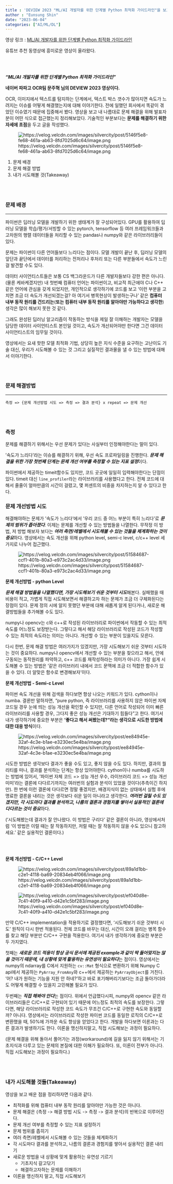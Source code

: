 ```yaml
---
title : 'DEVIEW 2023 "ML/AI 개발자를 위한 단계별 Python 최적화 가이드라인"을 보고'
author : "Eunsung Shin"
date: "2023-06-04"
categories: ["AI/ML/DL"]
---
```


영상 링크 : [ML/AI 개발자를 위한 단계별 Python 최적화 가이드라인](https://www.youtube.com/watch?v=b0kFuRho27U)

유튜브 추천 동영상에 흥미로운 영상이 올라왔다.

<br></br>

***"ML/AI 개발자를 위한 단계별 Python 최적화 가이드라인"***

**네이버 파파고 OCR팀 문주혁 님의 DEVIEW 2023 영상이다.**

OCR, 이미지에서 텍스트를 탐지하는 단계에서, 텍스트 박스 갯수가 많아지면 속도가 느려지는 이슈를 어떻게 해결했는지에 대해 이야기한다. 전에 일했던 회사에서 똑같이 겪었던 이슈였기 때문에 집중해서 봤다. 영상을 보고 내 나름대로 문제 해결을 위해 발표자분이 어떤 식으로 접근했는지 정리해보았다. 기술적인 부분보다는 **문제를 해결하기 위한 자세에 초점**을 두고 글을 작성했다.

![https://velog.velcdn.com/images/silvercity/post/5146f5e8-fe68-461a-ab63-8fd7025d6c64/image.png](https://velog.velcdn.com/images/silvercity/post/5146f5e8-fe68-461a-ab63-8fd7025d6c64/image.png)

1. 문제 배경
2. 문제 해결 방법
3. 내가 시도해볼 것(Takeaway)

<br></br>

### 문제 배경

---

파이썬은 딥러닝 모델을 개발하기 위한 생태계가 잘 구성되어있다. GPU를 활용하여 딥러닝 모델을 학습/평가/서빙할 수 있는 pytorch, tensorflow 등 여러 프레임워크들과 고차원의 행렬 데이터들을 처리할 수 있는 pandas나 numpy와 같은 라이브러리들이 있다.

문제는 파이썬이 다른 언어들보다 느리다는 점이다. 모델 개발이 끝난 후, 딥러닝 모델의 앞단과 끝단에서 데이터를 처리하는 전처리나 후처리 또는 다른 부분들에서 속도가 느린 걸 발견할 수도 있다.

데이터 사이언티스트들은 보통 CS 백그라운드가 다른 개발자들보다 강한 편은 아니다. (물론 케바케겠지만) 내 첫번째 컴퓨터 언어는 파이썬이고, 비교적 최근에야 C나 C++ 같은 언어에 관심을 갖게 되었지만, 개인적으로 생각하기에 코드를 보고 '이런 부분을 고치면 조금 더 속도가 개선되겠는걸? 아 여기서 병목현상이 발생하는구나' 같은 **컴퓨터 내부 동작 원리를 건드리는**(**또는 컴퓨터 내부 동작 원리를 알아야만 가능하다고 생각한**) 생각은 많이 해보지 못한 것 같다.

그래도 완성된 딥러닝 알고리즘이 작동하는 방식을 제일 잘 이해하는 개발자는 모델을 담당한 데이터 사이언티스트 본인일 것이고, 속도가 개선되어야만 한다면 그건 데이터 사이언티스트의 임무일 것이다.

영상에서는 요새 핫한 모델 최적화 기법, 상당히 높은 지식 수준을 요구하는 고난이도 기술 대신, 우리가 시도해볼 수 있는 것 그리고 실질적인 결과물을 낼 수 있는 방법에 대해서 이야기한다.

<br></br>

### 문제 해결방법

---

```
측정 => {문제 개선방법 시도 => 측정 => 결과 분석} x repeat => 문제 개선
```

<br></br>

### 측정

문제를 해결하기 위해서는 우선 문제가 있다는 사실부터 인정해야한다는 말이 있다.

'속도가 느리다'라는 이슈를 해결하기 위해, 우선 속도 프로파일링을 진행한다. ***문제 해결을 위한 가장 첫번째 단계는 문제 개선 여부를 측정할 수 있는 지표 설정***이다.

파이썬에서 제공하는 timeit함수도 있지만, 코드 곳곳에 일일히 입력해야한다는 단점이 있다. timeit 대신 `line_profiler`라는 라이브러리를 사용했다고 한다. 전체 코드에 대해서 줄줄이 얼마만큼의 시간이 걸렸고, 몇 퍼센트의 비중을 차지하는지 알 수 있다고 한다.

### 문제 개선방법 시도

해결해야하는 문제가 '속도가 느리다'에서 '우리 코드 중 어느 부분이 특히 느리다'로 ***문제의 범위가 좁아졌다***. 이제는 문제를 개선할 수 있는 방법들을 나열한다. 무작정 이 방법, 저 방법 해보자 보다는 ***여러 측면/레벨에서 시도해볼 수 있는 것들을 체계화하는 것이 중요***하다. 영상에서는 속도 개선을 위해 python level, semi-c level, c/c++ level 세 가지로 나누어 접근했다.

![https://velog.velcdn.com/images/silvercity/post/51584687-ccf1-401b-80a3-e973c2ac4d33/image.png](https://velog.velcdn.com/images/silvercity/post/51584687-ccf1-401b-80a3-e973c2ac4d33/image.png)

**문제 개선방법 - python Level**

***문제 해결 방법들을 나열했다면, 가장 시도해보기 쉬운 것부터 시도***해본다. 실패했을 때 비용이 적고, 가볍게 직접 시도해보면서 해결하고자 하는 문제가 조금 더 구체화된다는 장점이 있다. 문제 정의 시에 알지 못했던 부분에 대해 새롭게 알게 된다거나, 새로운 해결방법들을 추가해볼 수도 있다.

numpy나 opencv는 c와 c++로 작성된 라이브러리로 파이썬에서 작동할 수 있는 최적 속도를 어느정도 보장받는다. 그렇다고 해서 해당 라이브러리로 작성된 코드가 작성할 수 있는 최적의 속도라는 의미는 아니다. 개선할 수 있는 부분이 있을지도 모른다.

다시 한번, 문제 해결 방법은 여러가지가 있겠지만, 가장 시도해보기 쉬운 것부터 시도하는 것이 중요하다. numpy나 opencv에서 개선할 수 있는 부분을 찾으라고 해서, 안에 구동되는 동작원리를 파악하고, c++ 코드를 재작성하라는 의미가 아니다. 가장 쉽게 시도해볼 수 있는 방법은 '같은 라이브러리 내에서 코드 문맥에 조금 더 적합한 함수가 있을 수 있다. 더 알맞은 함수로 변경해보자'이다.

**문제 개선방법 - Semi-c Level**

파이썬 속도 개선을 위해 검색을 하다보면 항상 나오는 키워드가 있다. cython이나 numba. 결론만 말하자면, "pure python, 즉 라이브러리를 사용하지 않은 파이썬 자체 코드일 경우 눈에 띄는 성능 개선을 확인할 수 있지만, 다른 언어로 작성되어 이미 빠른 라이브러리를 사용할 경우, 그다지 좋은 성능 개선은 기대하기 힘들다"고 한다. 여기서 내가 생각하기에 중요한 부분은 **'좋다고 해서 써봤는데?"라는 생각으로 시도한 방법에 대한 대응 방식**이다.

![https://velog.velcdn.com/images/silvercity/post/ee84945e-32af-4c3e-b1ae-e3230ec5e4ba/image.png](https://velog.velcdn.com/images/silvercity/post/ee84945e-32af-4c3e-b1ae-e3230ec5e4ba/image.png)

시도한 방법은 생각보다 결과가 좋을 수도 있고, 좋지 않을 수도 있다. 하지만, 결과의 퀄리티를 떠나, 결과를 분석하는 단계는 항상 있어야한다. cython이나 numba를 시도하는 방법에 있어서, '파이썬 자체 코드 => 성능 개선 우수, 라이브러리 코드 => 성능 개선 미미'라는 결론에 다다르기까지는 여러번의 실험과 분석이 있었을 것이다(추측이긴 하지만). 한 번에 이런 결론에 다다르면 정말 좋겠지만, 배경지식이 없는 상태에서 실험 후에 명료한 결론을 내리는 것은 생각보다 쉬운 일이 아니라고 생각한다. ***여러번 걸릴 수도 있겠지만, 각 시도마다 결과를 분석하고, 나름의 결론과 경험치를 쌓아서 실용적인 결론에 다다르는 것이 중요***하다.

('시도해봤는데 결과가 잘 안나왔다. 이 방법은 구리다' 같은 결론이 아니라, 영상에서처럼 '이 방법은 이럴 때는 잘 작동하지만, 저럴 때는 잘 작동하지 않을 수도 있으니 참고하세요.' 같은 실용적인 결론이다.)

<br></br>

**문제 개선방법 - C/C++ Level**

![https://velog.velcdn.com/images/silvercity/post/89a1d1bb-c2e1-4118-ba69-20834eb4f066/image.png](https://velog.velcdn.com/images/silvercity/post/89a1d1bb-c2e1-4118-ba69-20834eb4f066/image.png)

![https://velog.velcdn.com/images/silvercity/post/ef040d8e-7c41-40f9-a410-d42e1c5bf283/image.png](https://velog.velcdn.com/images/silvercity/post/ef040d8e-7c41-40f9-a410-d42e1c5bf283/image.png)

만약 C/C++ implementation을 적용하기로 결정했다면, '시도해보기 쉬운 것부터 시도' 원칙이 다시 한번 적용된다. 전체 코드를 바꾸는 대신, 시간이 오래 걸리는 병목 함수를 찾고 해당 부분만 C/C++ 구현을 적용한다. 여기서 내가 생각하기에 중요한 부분은 두 가지였다.

첫째는 ***새로운 코드 적용이 항상 공식 문서에 제공된 example과 같이 딱 들어맞지는 않을 것이기 때문에, 내 상황에 맞게 활용하는 유연성이 필요하다***는 점이다. 영상에서는 numpy의 ndarray를 C에서 지원하는 `cv::Mat` 형식으로 변환하기 위해 Numpy C api에서 제공하는 `PyArray_FromAny`와 c++에서 제공하는 `PyArrayObject`를 거친다. '어? 내가 원하는 기능을 지원 안 하네?'하고 바로 포기해버리기보다는 조금 돌아가더라도 어떻게 해결할 수 있을지 고민해볼 필요가 있다.

두번째는 ***직접 해봐야 안다***는 점이다. 위에서 언급했다시피, numpy와 opencv 같은 라이브러리들은 C/C++로 구현되어 있기 때문에 어느정도 최적의 속도를 보장한다. 그렇다면, 해당 라이브러리로 작성한 코드 속도가 무조건 C/C++로 구현한 속도와 동일할까? 아니다. 영상에서는 라이브러리로 작성한 파이썬 코드를 동일한 로직의 C/C++로 변환했을 때, 50%에 가까운 속도 향상을 얻었다고 한다. 개발을 하다보면 이론과는 다른 결과가 발생하기도 한다. 이론을 맹신하지말고, 직접 시도해보는 과정이 필요하다.

(문제 해결을 위해 돌아서 풀어가는 과정(workaround)에 길을 잃지 않기 위해서는 기초지식과 다루고 있는 문제의 본질에 대한 이해가 필요하다. 또, 이론이 전부가 아니다. 직접 시도해보는 과정이 필요하다.)

<br></br>

### 내가 시도해볼 것들(Takeaway)

영상을 보고 배운 점을 정리하자면 다음과 같다.

- 최적화를 위해 컴퓨터 내부 동작 원리를 알아야만 가능한 것은 아니다.
- 문제 해결은 {측정 -> 해결 방법 시도 -> 측정 -> 결과 분석}의 반복으로 이루어진다.
- 문제 개선 여부를 측정할 수 있는 지표 설정하기
- 문제 범위를 좁히기
- 여러 측면/레벨에서 시도해볼 수 있는 것들을 체계화하기
- 각 시도마다 결과를 분석하고, 나름의 결론과 경험치를 쌓아서 실용적인 결론 내리기
- 새로운 방법을 내 상황에 맞게 활용하는 유연성 기르기
    - 기초지식 갈고닦기
    - 해결하고자하는 문제를 이해하기
- 이론을 맹신하지 말고, 직접 시도해보기